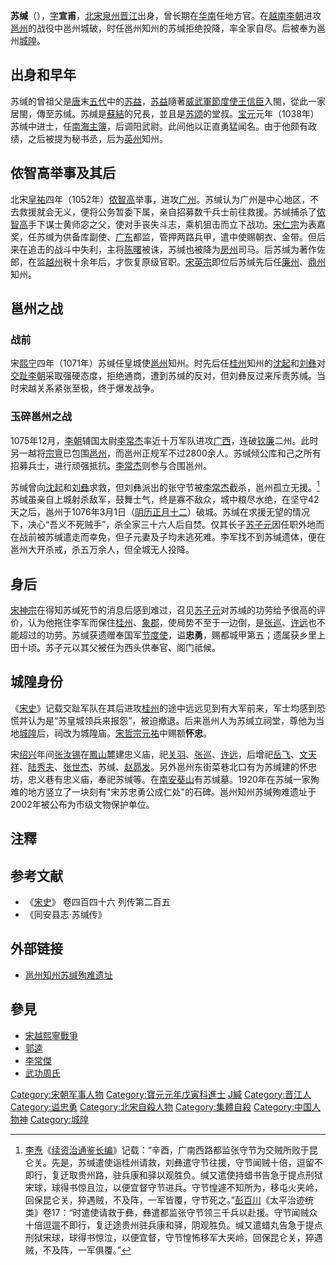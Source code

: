 {{Infobox Biography
| subject_name   = 苏缄
| image_name     =
| image_size     = 200px
| image_caption  = 
| date_of_birth  = 1016年
| place_of_birth = [[北宋|北宋]][[泉州|泉州]][[晋江|晋江]]
| date_of_death  = 1076年3月1日
| place_of_death = [[北宋|北宋]][[邕州|邕州]]
| occupation     = 地方官
}}

'''苏缄'''（{{bd|1016年||1076年|3月1日}}），[[表字|字]]'''宣甫'''，[[北宋|北宋]][[泉州|泉州]][[晋江|晋江]]出身，曾长期在[[华南|华南]]任地方官。在[[越南|越南]][[李朝_(越南)|李朝]]进攻[[邕州|邕州]]的战役中邕州城破，时任邕州知州的苏缄拒绝投降，率全家自尽。后被奉为邕州[[城隍|城隍]]。

== 出身和早年 ==
苏缄的曾祖父是[[唐朝|唐]]末[[五代|五代]]中的[[苏益|苏益]]，[[苏益|苏益]]隨著[[威武軍|威武軍]][[節度使|節度使]][[王信臣|王信臣]]入閩，從此一家居閩，傳至苏缄。苏缄是[[蘇結|蘇結]]的兄長，並且是[[苏颂|苏颂]]的堂叔。[[宝元|宝元]]元年（1038年）苏缄中进士，任[[南海区|南海]][[主簿|主簿]]，后调阳武尉。此间他以正直勇猛闻名。由于他颇有政绩，之后被提为秘书丞，后为[[英州|英州]]知州。

== 侬智高举事及其后 ==
北宋[[皇祐|皇祐]]四年（1052年）[[侬智高|侬智高]]举事，进攻[[广州|广州]]。苏缄认为广州是中心地区，不去救援就会无义，便将公务暂委下属，亲自招募数千兵士前往救援。苏缄捕杀了[[侬智高|侬智高]]手下谋士黄师宓之父，使对手丧失斗志，乘机狙击而立下战功。[[宋仁宗|宋仁宗]]为表嘉奖，任苏缄为供备库副使、[[广东|广东]]都监，管押两路兵甲，遣中使赐朝衣、金带。但后来在追击的战斗中失利，主将[[陈曙|陈曙]]被诛，苏缄也被降为[[房县|房州]]司马。后苏缄为著作佐郎，在监[[越州|越州]]税十余年后，才恢复原级官职。[[宋英宗|宋英宗]]即位后苏缄先后任[[廉州|廉州]]、[[鼎州|鼎州]]知州。

== 邕州之战 ==
=== 战前 ===
宋[[熙宁|熙宁]]四年（1071年）苏缄任皇城使[[邕州|邕州]]知州。时先后任[[桂州|桂州]]知州的[[沈起|沈起]]和[[刘彝|刘彝]]对[[交趾|交趾]][[李朝_(越南)|李朝]]采取强硬态度，拒绝通商，遭到苏缄的反对，但刘彝反过来斥责苏缄。当时宋越关系紧张至极，终于爆发战争。
=== 玉碎邕州之战 ===
{{see also|宋越熙宁战争}}
1075年12月，[[李朝_(越南)|李朝]]辅国太尉[[李常杰|李常杰]]率近十万军队进攻[[广西|广西]]，连破[[钦州|钦]][[廉州|廉]]二州。此时另一越将[[宗亶|宗亶]]已包围[[邕州|邕州]]，而邕州正规军不过2800余人。苏缄倾公库和己之所有招募兵士，进行顽强抵抗。[[李常杰|李常杰]]则参与合围邕州。

苏缄曾向[[沈起|沈起]]和[[刘彝|刘彝]]求救，但刘彝派出的张守节被[[李常杰|李常杰]]截杀，邕州孤立无援。<ref>[[李焘|李焘]]《[[续资治通鉴长编|续资治通鉴长编]]》记载：“辛酉，广南西路都监张守节为交贼所败于昆仑关。先是，苏缄遣使诣桂州请救，刘彝遣守节往援，守节闻贼十倍，逗留不即行，复迂取贵州路，驻兵康和驿以观胜负。缄又遣使持蜡书告急于提点刑狱宋球，球得书惊且泣，以便宜督守节进兵。守节惶遽不知所为，移屯火夹岭，回保昆仑关，猝遇贼，不及阵，一军皆覆，守节死之。”[[彭百川|彭百川]]《太平治迹统类》卷17：“时遣使请救于彝，彝遣都监张守节领三千兵以赴援。守节闻贼众十倍逗遛不即行，复迂途贵州驻兵康和驿，阴观胜负。缄又遣蜡丸告急于提点刑狱宋球，球得书惊泣，以便宜督，守节惶怖移军大夹岭，回保昆仑关，猝遇贼，不及阵，一军俱覆。”</ref>苏缄虽亲自上城射杀敌军，鼓舞士气，终是寡不敌众，城中粮尽水绝，在坚守42天之后，邕州于1076年3月1日（[[阴历|阴历]][[正月十二|正月十二]]）破城。苏缄在求援无望的情况下，决心“吾义不死贼手”，杀全家三十六人后自焚。仅其长子[[苏子元|苏子元]]因任职外地而在战前被苏缄遣走而幸免，但子元妻及子均未逃死难。李军找不到苏缄遗体，便在邕州大开杀戒，杀五万余人，但全城无人投降。

== 身后 ==
[[宋神宗|宋神宗]]在得知苏缄死节的消息后感到难过，召见[[苏子元|苏子元]]对苏缄的功劳给予很高的评价，认为他拖住李军而保住[[桂州|桂州]]、[[象郡|象郡]]，使局势不至于一边倒，是[[张巡|张巡]]、[[许远|许远]]也不能超过的功劳。苏缄获遗赠奉国军[[节度使|节度使]]，谥'''忠勇'''，赐都城甲第五；遗属获乡里上田十顷。苏子元以其父被任为西头供奉官、阁门祗候。

== 城隍身份 ==
《[[宋史|宋史]]》记载交趾军队在其后进攻[[桂州|桂州]]的途中远远见到有大军前来，军士均感到恐慌并认为是“苏皇城领兵来报怨”，被迫撤退。后来邕州人为苏缄立祠堂，尊他为当地[[城隍|城隍]]后，祠改为城隍庙。[[宋哲宗|宋哲宗]][[元祐|元祐]]中赐额'''怀忠'''。

宋[[绍兴_(南宋)|绍兴]]年间[[张汝锡|张汝锡]]在[[鳳山縣|鳳山]]麓建忠义庙，祀[[关羽|关羽]]、[[张巡|张巡]]、[[许远|许远]]，后增祀[[岳飞|岳飞]]、[[文天祥|文天祥]]、[[陆秀夫|陆秀夫]]、[[张世杰|张世杰]]、苏缄、[[赵昴发|赵昴发]]。另外邕州东街菜巷北口有为苏缄建的怀忠坊，忠义巷有忠义庙，奉祀苏缄等。在[[南安|南安]][[葵山|葵山]]有苏缄墓。1920年在苏缄一家殉难的地方竖立了一块刻有"宋苏忠勇公成仁处"的石碑。邕州知州苏缄殉难遗址于2002年被公布为市级文物保护单位。

==注釋==
{{reflist}}

==参考文献==
*《[[宋史|宋史]]》 卷四百四十六 列传第二百五
*《同安县志·苏缄传》

==外部链接==
* [http://nanning.yiyou.com/html/3/226.html 邕州知州苏缄殉难遗址] {{Wayback|url=http://nanning.yiyou.com/html/3/226.html |date=20080426192050 }}

==參見==
*[[宋越熙寧戰爭|宋越熙寧戰爭]]
*[[郭逵|郭逵]]
*[[李常傑|李常傑]]
*[[武功周氏|武功周氏]]

{{DEFAULTSORT:S蘇緘}}
[[Category:宋朝军事人物|Category:宋朝军事人物]]
[[Category:寶元元年戊寅科進士|Category:寶元元年戊寅科進士]]
[[Category:苏姓|J緘]]
[[Category:晋江人|Category:晋江人]]
[[Category:谥忠勇|Category:谥忠勇]]
[[Category:北宋自殺人物|Category:北宋自殺人物]]
[[Category:集體自殺|Category:集體自殺]]
[[Category:中国人物神|Category:中国人物神]]
[[Category:城隍|Category:城隍]]